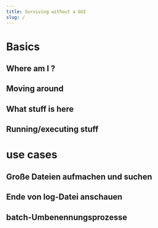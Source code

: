 ```yaml
---
title: Surviving without a GUI
slug: /
---
```


# Basics

## Where am I ?

## Moving around

## What stuff is here

## Running/executing stuff 

# use cases

## Große Dateien aufmachen und suchen

## Ende von log-Datei anschauen

## batch-Umbenennungsprozesse